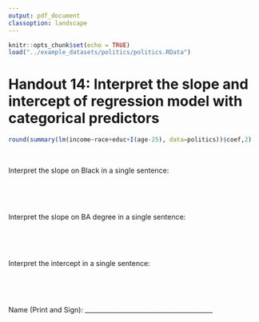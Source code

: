 ```yaml
---
output: pdf_document
classoption: landscape
---
```


\pagenumbering{gobble}

```r
knitr::opts_chunk$set(echo = TRUE)
load("../example_datasets/politics/politics.RData")
```

# Handout 14: Interpret the slope and intercept of regression model with categorical predictors

```r
round(summary(lm(income~race+educ+I(age-25), data=politics))$coef,2)
```
\Large

&nbsp;

Interpret the slope on Black in a single sentence:

&nbsp;

&nbsp;

Interpret the slope on BA degree in a single sentence:

&nbsp;

&nbsp;

Interpret the intercept in a single sentence:

&nbsp;

&nbsp;


\normalsize 
Name (Print and Sign): ________________________________________
